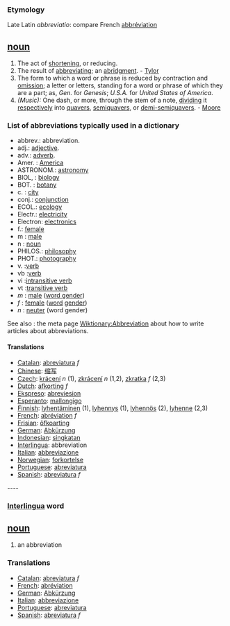 ===Etymology===
Late Latin ''abbreviatio'': compare French [[abbréviation]]
== [[noun]] ==
#The act of [[shortening]], or reducing.
#The result of [[abbreviating]]; an [[abridgment]]. - [[Tylor]]
#The form to which a word or phrase is reduced by contraction and [[omission]]; a letter or letters, standing for a word or phrase of which they are a part; as, ''Gen.'' for ''Genesis''; ''U.S.A.'' for ''United States of America''.
#''(Music):'' One dash, or more, through the stem of a note, [[dividing]] it [[respectively]] into [[quavers]], [[semiquavers]], or [[demi-semiquavers]]. - [[Moore]]

=== List of abbreviations typically used in a dictionary ===

*abbrev.: abbreviation.
*adj.: [[adjective]].
*adv.: [[adverb]].
*Amer. : [[w:america|America]]
*ASTRONOM.: [[w:astronomy|astronomy]]
*BIOL, : [[w:biology|biology]]
*BOT. : [[w:botany|botany]]
*c. : [[city]]
*conj.: [[conjunction]]
*ECOL.: [[w:ecology|ecology]]
*Electr.: [[w:electricity|electricity]]
*Electron: [[w:electronics|electronics]]
*f.: [[female]]
*m : [[male]]
*n : [[noun]]
*PHILOS.: [[w:philosophy|philosophy]]
*PHOT.: [[w:photography|photography]]
*v. :[[verb]]
*vb :[[verb]]
*vi :[[intransitive verb]]
*vt :[[transitive verb]]
*''m'' : [[male]] ([[word gender]])
*''f'' : [[female]] ([[word]] [[gender]])
*''n'' : [[neuter]] (word gender)

See also : the meta page [[Wiktionary:Abbreviation]] about how to write articles about abbreviations.


==== Translations ====
*[[Catalan]]: [[abreviatura]] ''f''
*[[Chinese]]: [[缩写]]
*[[Czech]]: [[krácení]] ''n'' (1), [[zkrácení]] ''n'' (1,2), [[zkratka]] ''f'' (2,3)
*[[Dutch]]: [[afkorting]] ''f''
*[[Ekspreso]]: [[abreviesion]]
*[[Esperanto]]: [[mallongigo]]
*[[Finnish]]: [[lyhentäminen]] (1), [[lyhennys]] (1), [[lyhennös]] (2), [[lyhenne]] (2,3)
*[[French]]: [[abréviation]] ''f''
*[[Frisian]]: [[ôfkoarting]]
*[[German]]: [[Abkürzung]]
*[[Indonesian]]: [[singkat]]an
*[[Interlingua]]: abbreviation
*[[Italian]]: [[abbreviazione]]
*[[Norwegian]]: [[forkortelse]]
*[[Portuguese]]: [[abreviatura]]
*[[Spanish]]: [[abreviatura]] ''f''

---- 

=== [[Interlingua]] word ===

== [[noun]] ==
#an abbreviation

=== Translations ===
*[[Catalan]]: [[abreviatura]] ''f''
*[[French]]: [[abréviation]]
*[[German]]: [[Abkürzung]]
*[[Italian]]: [[abbreviazione]]
*[[Portuguese]]: [[abreviatura]]
*[[Spanish]]: [[abreviatura]] ''f''